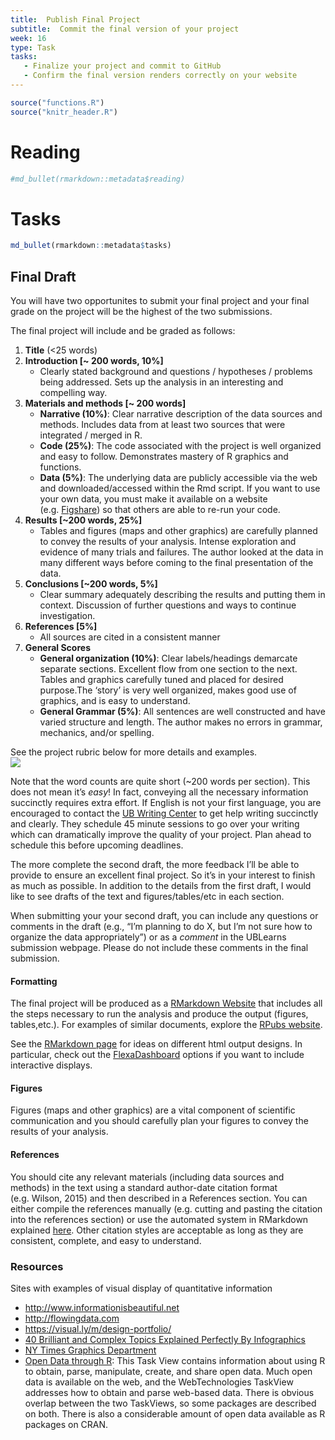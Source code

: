 ```yaml
---
title:  Publish Final Project
subtitle:  Commit the final version of your project
week: 16
type: Task
tasks:
   - Finalize your project and commit to GitHub
   - Confirm the final version renders correctly on your website
---
```


```r
source("functions.R")
source("knitr_header.R")
```

# Reading

```r
#md_bullet(rmarkdown::metadata$reading)
```

# Tasks

```r
md_bullet(rmarkdown::metadata$tasks)
```

## Final Draft

You will have two opportunites to submit your final project and your final grade on the project will be the highest of the two submissions.

The final project will include and be graded as follows:

1. **Title** (<25 words)
2. **Introduction  [~ 200 words, 10%]**
    * Clearly stated background and questions / hypotheses / problems being addressed. Sets up the analysis in an interesting and compelling way.
3. **Materials and methods [~ 200 words]**
    * **Narrative (10%)**: Clear narrative description of the data sources and methods. Includes data from at least two sources that were integrated / merged in R.
    * **Code (25%)**: The code associated with the project is well organized and easy to follow. Demonstrates mastery of R graphics and functions.
    * **Data (5%)**: The underlying data are publicly accessible via the web and downloaded/accessed within the Rmd script. If you want to use your own data, you must make it available on a website (e.g. [Figshare](figshare.org)) so that others are able to re-run your code.
4. **Results [~200 words, 25%]**
    * Tables and figures (maps and other graphics) are carefully planned to convey the results of your analysis. Intense exploration and evidence of many trials and failures. The author looked at the data in many different ways before coming to the final presentation of the data.
5. **Conclusions [~200 words, 5%]**
    * Clear summary adequately describing the results and putting them in context. Discussion of further questions and ways to continue investigation.
6. **References [5%]**
    * All sources are cited in a consistent manner
7. **General Scores**
    * **General organization (10%)**: Clear labels/headings demarcate separate sections. Excellent flow from one section to the next. Tables and graphics carefully tuned and placed for desired purpose.The 'story' is very well organized, makes good use of graphics, and is easy to understand.
    * **General Grammar (5%)**: All sentences are well constructed and have varied structure and length. The author makes no errors in grammar, mechanics, and/or spelling.

See the project rubric below for more details and examples.  
<a href='assets/rubric.png' target="_blank"> <img src='assets/rubric.png'></a>

Note that the word counts are quite short (~200 words per section).  This does not mean it's _easy_!  In fact, conveying all the necessary information succinctly requires extra effort.  If English is not your first language, you are encouraged to contact the [UB Writing Center](https://www.buffalo.edu/writing.html) to get help writing succinctly and clearly.  They schedule 45 minute sessions to go over your writing which can dramatically improve the quality of your project. Plan ahead to schedule this before upcoming deadlines.

The more complete the second draft, the more feedback I'll be able to provide to ensure an excellent final project.  So it's in your interest to finish as much as possible.    In addition to the details from the first draft, I would like to see drafts of the text and figures/tables/etc in each section.  

When submitting your your second draft, you can include any questions or comments in the draft (e.g., "I'm planning to do X, but I'm not sure how to organize the data appropriately") or as a _comment_ in the UBLearns submission webpage.  Please do not include these comments in the final submission.

#### Formatting
The final project will be produced as a [RMarkdown Website](http://rmarkdown.rstudio.com/rmarkdown_websites.html) that includes all the steps necessary to run the analysis and produce the output (figures, tables,etc.).  For examples of similar documents, explore the [RPubs website](https://rpubs.com). 

See the [RMarkdown page](http://rmarkdown.rstudio.com/formats.html) for ideas on different html output designs.  In particular, check out the [FlexaDashboard](http://rmarkdown.rstudio.com/flexdashboard/) options if you want to include interactive displays.

#### Figures
Figures (maps and other graphics) are a vital component of scientific communication and you should carefully plan your figures to convey the results of your analysis.

#### References
You should cite any relevant materials (including data sources and methods) in the text using a standard author-date citation format (e.g. Wilson, 2015) and then described in a References section.  You can either compile the references manually (e.g. cutting and pasting the citation into the references section) or use the automated system in RMarkdown explained [here](http://rmarkdown.rstudio.com/authoring_bibliographies_and_citations.html).   Other citation styles are acceptable as long as they are consistent, complete, and easy to understand.  

### Resources

Sites with examples of visual display of quantitative information 

* [http://www.informationisbeautiful.net](http://www.informationisbeautiful.net)
* [http://flowingdata.com](http://flowingdata.com)
* [https://visual.ly/m/design-portfolio/](https://visual.ly/m/design-portfolio/) 
* [40 Brilliant and Complex Topics Explained Perfectly By Infographics](https://designschool.canva.com/blog/best-infographics/)
* [NY Times Graphics Department](https://twitter.com/nytgraphics)
* [Open Data through R](https://github.com/ropensci/opendata): This Task View contains information about using R to obtain, parse, manipulate, create, and share open data. Much open data is available on the web, and the WebTechnologies TaskView addresses how to obtain and parse web-based data. There is obvious overlap between the two TaskViews, so some packages are described on both. There is also a considerable amount of open data available as R packages on CRAN.